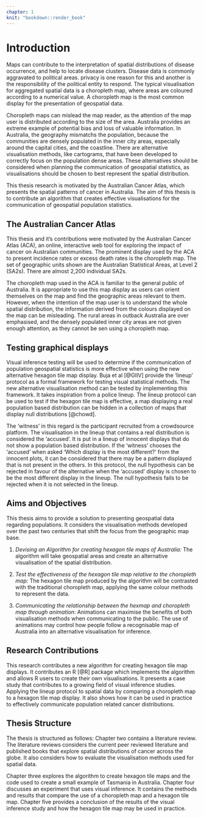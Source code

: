 ```yaml
---
chapter: 1
knit: "bookdown::render_book"
---
```



# Introduction {#ch:intro}

Maps can contribute to the interpretation of spatial distributions of disease occurrence, and help to locate disease clusters. Disease data is commonly aggravated to political areas. privacy is one reason for this and another is the responsibility of the political entity to respond. The typical visualisation for aggregated spatial data is a choropleth map, where areas are coloured according to a numerical value. A choropleth map is the most common display for the presentation of geospatial data.

Choropleth maps can mislead the map reader, as the attention of the map user is distributed according to the size of the area. Australia provides an extreme example of potential bias and loss of valuable information. In Australia, the geography mismatchs the population, because the communities are densely populated in the inner city areas, especially around the capital cities, and the coastline. There are alternative visualisation methods, like cartograms, that have been developed to correctly focus on the population dense areas. These alternatives should be considered when planning the communication of geospatial statistics, as visualisations should be chosen to best represent the spatial distribution. 

This thesis research is motivated by the Australian Cancer Atlas, which presents the spatial patterns of cancer in Australia. The aim of this thesis is to contribute an algorithm that creates effective visualisations for the communication of geospatial population statistics.


## The Australian Cancer Atlas

This thesis and it's contributions were motivated by the Australian Cancer Atlas (ACA), an online, interactive web tool for exploring the impact of cancer on Australian communities. The prominent display used by the ACA to present incidence rates or excess death rates is the choropleth map. The set of geographic units shown are the Australian Statistical Areas, at Level 2 (SA2s). There are almost 2,200 individual SA2s.

The choropleth map used in the ACA is familiar to the general public of Australia. It is appropriate to use this map display as users can orient themselves on the map and find the geographic areas relevant to them.
However, when the intention of the map user is to understand the whole spatial distribution, the information derived from the colours displayed on the map can be misleading.
The rural areas in outback Australia are over emphasised, and the densely populated inner city areas are not given enough attention, as they cannot be sen using a choropleth map.

## Testing graphical displays

Visual inference testing will be used to determine if the communication of population geospatial statistics is more effective when using the new alternative hexagon tile map display.
Buja et al [@GIIV] provide the 'lineup' protocol as a formal framework for testing visual statistical methods. The new alternative visualisation method can be tested by implementing this framework.
It takes inspiration from a police lineup.
The lineup protocol can be used to test if the hexagon tile map is effective, a map displaying a real population based distribution can be hidden in a collection of maps that display null distributions [@chowd]. 

The 'witness' in this regard is the participant recruited from a crowdsource platform.
The visualisation in the lineup that contains a real distribution is considered the 'accused'.
It is put in a lineup of innocent displays that do not show a population based distribution.
If the 'witness' chooses the 'accused' when asked 'Which display is the most different?' from the innocent plots, it can be considered that there may be a pattern displayed that is not present in the others. 
In this protocol, the null hypothesis can be rejected in favour of the alternative when the 'accused' display is chosen to be the most different display in the lineup. The null hypothesis fails to be rejected when it is not selected in the lineup.



## Aims and Objectives {#sec:aims}

This thesis aims to provide a solution to presenting geospatial data regarding populations. 
It considers the visualisation methods developed over the past two centuries that shift the focus from the geographic map base.

1. *Devising an Algorithm for creating hexagon tile maps of Australia:* The algorithm will take geospatial areas and create an alternative visualisation of the spatial distribution.

2. *Test the effectiveness of the hexagon tile map relative to the choropleth map:* The hexagon tile map produced by the algorithm will be contrasted with the traditional choropleth map, applying the same colour methods to represent the data. 

3. *Communicating the relationship between the hexmap and choropleth map through animation:* Animations can maximise the benefits of both visualisation methods when communicating to the public. The use of animations may control how people follow a recognisable map of Australia into an alternative visualisation for inference. 

## Research Contributions

This research contributes a new algorithm for creating hexagon tile map displays. It contributes an R [@R] package which implements the algorithm and allows R users to create their own visualisations.
It presents a case study that contributes to a growing field of visual inference studies. Applying the lineup protocol to spatial data by comparing a choropleth map to a hexagon tile map display.
It also shows how it can be used in practice to effectively communicate population related cancer distributions.


## Thesis Structure

The thesis is structured as follows: Chapter two contains a literature review. 
The literature reviews considers the current peer reviewed literature and published books that explore spatial distributions of cancer across the globe.
It also considers how to evaluate the visualisation methods used for spatial data.

Chapter three explores the algorithm to create hexagon tile maps and the code used to create a small example of Tasmania in Australia.
Chapter four discusses an experiment that uses visual inference. It contains the methods and results that compare the use of a choropleth map and a hexagon tile map.
Chapter five provides a conclusion of the results of the visual inference study and how the hexagon tile map may be used in practice.
